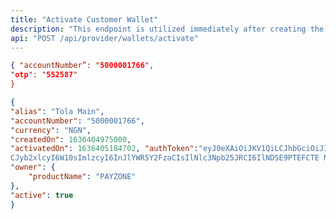 ```yaml
---
title: "Activate Customer Wallet"
description: "This endpoint is utilized immediately after creating the customer wallet which is inactive with the otp sent to the customer via sms to activate the wallet."
api: "POST /api/provider/wallets/activate"
---
```


<RequestExample>

```json Request
{ "accountNumber”: "5000001766",
"otp": "552587"
}
```

</RequestExample>

<ResponseExample>

```json Response
{
"alias": "Tola Main",
"accountNumber": "5000001766",
"currency": "NGN",
"createdOn": 1636404975000,
"activatedOn": 1636405184702, "authToken":"eyJ0eXAiOiJKV1QiLCJhbGciOiJIUzUxMiJ9.eyJzdWIiOiIyLTUwMDAwMDE3 NjYiL
CJyb2xlcyI6W10sImlzcyI6InJlYWR5Y2FzaCIsIlNlc3Npb25JRCI6IlNDSE9PTEFCTE NSCt8PgarCNbxWoCKW4qUKZfa1Pen_FNHfx112jeSbR5Mrc2hRuRL9u0c SxG- Vd8h_6ToaDM_zDHNxw",
"owner": {
    "productName": "PAYZONE"
},
"active": true
}
```

</ResponseExample>

